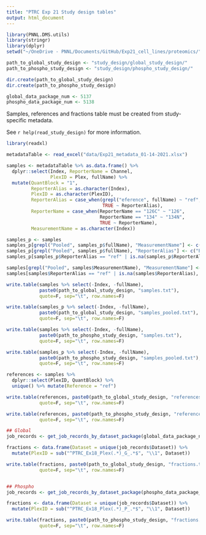 ```yaml
---
title: "PTRC Exp 21 Study design tables"
output: html_document
---
```


```r
library(PNNL.DMS.utils)
library(stringr)
library(dplyr)
setwd("~/OneDrive - PNNL/Documents/GitHub/Exp21_cell_lines/proteomics/")
```



```r
path_to_global_study_design <- "study_design/global_study_design/"
path_to_phospho_study_design <- "study_design/phospho_study_design/"

dir.create(path_to_global_study_design)
dir.create(path_to_phospho_study_design)

global_data_package_num <- 5137
phospho_data_package_num <- 5138

```


Samples, references and fractions table must be created from study-specific metadata. 

See `r help(read_study_design)` for more information.


```r
library(readxl)

metadataTable <- read_excel("data/Exp21_metadata_01-14-2021.xlsx")

samples <- metadataTable %>% as.data.frame() %>%
  dplyr::select(Index, ReporterName = Channel, 
                PlexID = Plex, fullName) %>%
  mutate(QuantBlock = "1",
         ReporterAlias = as.character(Index),
         PlexID = as.character(PlexID),
         ReporterAlias = case_when(grepl("eference", fullName) ~ "ref",
                                   TRUE ~ ReporterAlias),
         ReporterName = case_when(ReporterName == "126C" ~ "126",       ## Here we make the channel names match the
                                  ReporterName == "134" ~ "134N",       ## format of the converter_ion conversion table.
                                  TRUE ~ ReporterName),
         MeasurementName = as.character(Index))

samples_p <- samples
samples_p[grepl("Pooled", samples_p$fullName), "MeasurementName"] <- c("Pooled 1", "Pooled 2")
samples_p[grepl("Pooled", samples_p$fullName), "ReporterAlias"] <- c("Pooled 1", "Pooled 2")
samples_p[samples_p$ReporterAlias == "ref" | is.na(samples_p$ReporterAlias), "MeasurementName"] <- NA

samples[grepl("Pooled", samples$MeasurementName), "MeasurementName"] <- NA
samples[samples$ReporterAlias == "ref" | is.na(samples$ReporterAlias), "MeasurementName"] <- NA

write.table(samples %>% select(-Index, -fullName), 
            paste0(path_to_global_study_design, "samples.txt"),
            quote=F, sep="\t", row.names=F)

write.table(samples_p %>% select(-Index, -fullName), 
            paste0(path_to_global_study_design, "samples_pooled.txt"),
            quote=F, sep="\t", row.names=F)

write.table(samples %>% select(-Index, -fullName), 
            paste0(path_to_phospho_study_design, "samples.txt"),
            quote=F, sep="\t", row.names=F)

write.table(samples_p %>% select(-Index, -fullName), 
            paste0(path_to_phospho_study_design, "samples_pooled.txt"),
            quote=F, sep="\t", row.names=F)

```


```r
references <- samples %>%
  dplyr::select(PlexID, QuantBlock) %>%
  unique() %>% mutate(Reference = "ref")

write.table(references, paste0(path_to_global_study_design, "references.txt"),
            quote=F, sep="\t", row.names=F)

write.table(references, paste0(path_to_phospho_study_design, "references.txt"),
            quote=F, sep="\t", row.names=F)

```


```r
## Global
job_records <- get_job_records_by_dataset_package(global_data_package_num)

fractions <- data.frame(Dataset = unique(job_records$Dataset)) %>%
  mutate(PlexID = sub("^PTRC_Ex18_Plex(.*)_G_.*$", "\\1", Dataset))

write.table(fractions, paste0(path_to_global_study_design, "fractions.txt"),
            quote=F, sep="\t", row.names=F)


## Phospho
job_records <- get_job_records_by_dataset_package(phospho_data_package_num)

fractions <- data.frame(Dataset = unique(job_records$Dataset)) %>%
  mutate(PlexID = sub("^PTRC_Ex18_Plex(.*)_P_.*$", "\\1", Dataset))

write.table(fractions, paste0(path_to_phospho_study_design, "fractions.txt"),
            quote=F, sep="\t", row.names=F)

```

